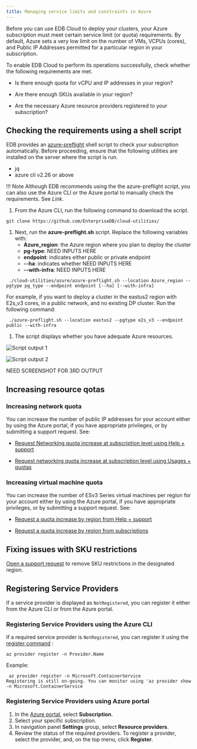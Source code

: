 ```yaml
---
title: Managing service limits and constraints in Azure
---
```


Before you can use EDB Cloud to deploy your clusters, your Azure subscription must meet certain service limit (or quota) requirements. By default, Azure sets a very low limit on the number of VMs, VCPUs (cores), and Public IP Addresses permitted for a particular region in your subscription.

To enable EDB Cloud to perform its operations successfully, check whether the following requirements are met.  

 * Is there enough quota for vCPU and IP addresses in your region?

 * Are there enough SKUs available in your region?

 * Are the necessary Azure resource providers registered to your subscription?

## Checking the requirements using a shell script

EDB provides an [azure-preflight](https://github.com/EnterpriseDB/cloud-utilities/blob/main/azure/azure-preflight.sh) shell script to check your subscription automatically. Before proceeding, ensure that the following utilities are installed on the server where the script is run.
 
 * jq
 * azure cli v2.26 or above

!!! Note
     Although EDB recommends using the the azure-preflight script, you can also use the Azure CLI or the Azure portal to manually check the requirements. See *Link*.

1. From the Azure CLI, run the following command to download the script.  

 ```
 git clone https://github.com/EnterpriseDB/cloud-utilities/
 ```

1. Next, run the **azure-preflight.sh** script. Replace the following variables with:
   * **Azure_region**: the Azure region where you plan to deploy the cluster
   * **pg-type**: NEED INPUTS HERE
   * **endpoint**: indicates either public or private endpoint
   * **--ha**: indicates whether NEED INPUTS HERE
   * **--with-infra**: NEED INPUTS HERE

 ```
  ./cloud-utilities/azure/azure-preflight.sh --location Azure_region --pgtype pg_type --endpoint endpoint [--ha] [--with-infra]
 ```

 For example, if you want to deploy a cluster in the eastus2 region with E2s_v3 cores, in a public network, and no existing DP cluster. Run the following command:

 ```
  ./azure-preflight.sh --location eastus2 --pgtype e2s_v3 --endpoint public --with-infra
 ```

1. The script displays whether you have adequate Azure resources.
 
 ![*Script output 1*](images/quotalimitation.png)

 ![*Script output 2*](images/SKUNotAvailable.png)

 NEED SCREENSHOT FOR 3RD OUTPUT

## Increasing resource qotas

### Increasing network quota

You can increase the number of public IP addresses for your account either by using the Azure portal, if you have appropriate privileges, or by submitting a support request. See:
 * [Request Networking quota increase at subscription level using Help + support](https://docs.microsoft.com/en-us/azure/azure-portal/supportability/networking-quota-requests#request-networking-quota-increase-at-subscription-level-using-help--support)

 * [Request networking quota increase at subscription level using Usages + quotas](https://docs.microsoft.com/en-us/azure/azure-portal/supportability/networking-quota-requests#request-networking-quota-increase-at-subscription-level-using-usages--quotas)


### Increasing virtual machine quota

You can increase the number of ESv3 Series virtual machines per region for your account either by using the Azure portal, if you have appropriate privileges, or by submitting a support request. See:

 * [Request a quota increase by region from Help + support](https://docs.microsoft.com/en-us/azure/azure-portal/supportability/regional-quota-requests#request-a-quota-increase-by-region-from-help--support)

 * [Request a quota increase by region from subscriptions](https://docs.microsoft.com/en-us/azure/azure-portal/supportability/regional-quota-requests#request-a-quota-increase-by-region-from-subscriptions)


## Fixing issues with SKU restrictions

[Open a support request](https://docs.microsoft.com/en-us/troubleshoot/azure/general/region-access-request-process) to remove SKU restrictions in the designated region.


## Registering Service Providers

If a service provider is displayed as `NotRegistered`, you can register it either from the Azure CLI or from the Azure portal.

### Registering Service Providers using the Azure CLI
If a required service provider is `NotRegistered`, you can register it using the [register command](https://docs.microsoft.com/en-us/cli/azure/provider?view=azure-cli-latest#az_provider_register)  :

```az provider register -n Provider.Name ```

Example:

```
 az provider register -n Microsoft.ContainerService
Registering is still on-going. You can monitor using 'az provider show -n Microsoft.ContainerService

```

### Registering Service Providers using Azure portal

1. In the [Azure portal](https://portal.azure.com/), select **Subscription**.
2. Select your specific subscription.
3. In navigation panel **Settings** group, select **Resource providers**.
4. Review the status of the required providers. To register a provider, select the provider, and, on the top menu, click **Register**.
